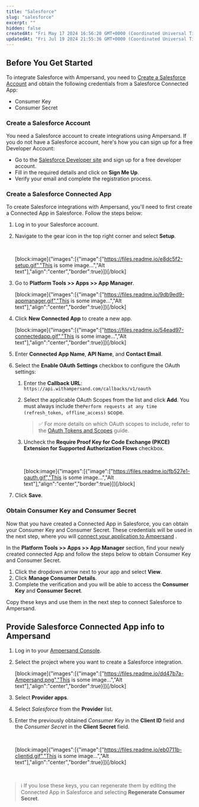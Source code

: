 ```yaml
---
title: "Salesforce"
slug: "salesforce"
excerpt: ""
hidden: false
createdAt: "Fri May 17 2024 16:56:20 GMT+0000 (Coordinated Universal Time)"
updatedAt: "Fri Jul 19 2024 21:55:36 GMT+0000 (Coordinated Universal Time)"
---
```

## Before You Get Started

To integrate Salesforce with Ampersand, you need to [Create a Salesforce Account](https://docs.withampersand.com/docs/salesforce-guide#create-a-salesforce-account) and obtain the following credentials from a Salesforce Connected App:

- Consumer Key
- Consumer Secret

### Create a Salesforce Account

You need a Salesforce account to create integrations using Ampersand. If you do not have a Salesforce account, here's how you can sign up for a free Developer Account:

- Go to the [Salesforce Developer site](https://developer.salesforce.com/signup) and sign up for a free developer account.
- Fill in the required details and click on **Sign Me Up**.
- Verify your email and complete the registration process.

### Create a Salesforce Connected App

To create Salesforce integrations with Ampersand, you'll need to first create a Connected App in Salesforce. Follow the steps below:

1. Log in to your Salesforce account.

2. Navigate to the gear icon in the top right corner and select **Setup**.

   <br />

   [block:image]{"images":[{"image":["https://files.readme.io/e8dc5f2-setup.gif","This is some image...","Alt text"],"align":"center","border":true}]}[/block]

3. Go to **Platform Tools >> Apps >> App Manager**.

   [block:image]{"images":[{"image":["https://files.readme.io/9db9ed9-appmanager.gif","This is some image...","Alt text"],"align":"center","border":true}]}[/block]

4. Click **New Connected App** to create a new app.  

   [block:image]{"images":[{"image":["https://files.readme.io/54ead97-connectedapp.gif","This is some image...","Alt text"],"align":"center","border":true}]}[/block]

5. Enter  **Connected App Name**, **API Name**, and **Contact Email**.

6. Select the **Enable OAuth Settings** checkbox to configure the OAuth settings:

   1. Enter the **Callback URL**: `https://api.withampersand.com/callbacks/v1/oauth`
   2. Select the applicable OAuth Scopes from the list and click **Add**. You must always include the`Perform requests at any time (refresh_token, offline_access)` scope.
      > ✅ For more details on which OAuth scopes to include, refer to the [OAuth Tokens and Scopes](https://help.salesforce.com/s/articleView?id=sf.remoteaccess_oauth_tokens_scopes.htm&language=en_US&type=5)   guide.
   3. Uncheck the **Require Proof Key for Code Exchange (PKCE) Extension for Supported Authorization Flows** checkbox.

      <br />

      [block:image]{"images":[{"image":["https://files.readme.io/fb527e1-oauth.gif","This is some image...","Alt text"],"align":"center","border":true}]}[/block]

7. Click **Save**.

### Obtain Consumer Key and Consumer Secret

Now that you have created a Connected App in Salesforce, you can obtain your Consumer Key and Consumer Secret. These credentials will be used in the next step, where you will [connect your application to Ampersand](https://docs.withampersand.com/docs/salesforce-guide#connecting--salesforce-to-ampersand) .

In the **Platform Tools >> Apps >> App Manager** section, find your newly created connected App and follow the steps below to obtain Consumer Key and Consumer Secret. 

1. Click the dropdown arrow next to your app and select **View**.
2. Click **Manage Consumer Details**.
3. Complete the verification and you will be able to access the **Consumer Key** and **Consumer Secret**. 

Copy these keys and use them in the next step to connect Salesforce to Ampersand.

## Provide Salesforce Connected App info to Ampersand

1. Log in to your [Ampersand Console](https://console.withampersand.com).

2. Select the project where you want to create a Salesforce integration.

   [block:image]{"images":[{"image":["https://files.readme.io/dd47b7a-Ampersand.png","This is some image...","Alt text"],"align":"center","border":true}]}[/block]

3. Select **Provider apps**.

4. Select _Salesforce_ from the **Provider** list. 

5. Enter the previously obtained _Consumer Key_ in the **Client ID** field and the _Consumer Secret_ in the **Client Secret** field.

   <br />

   [block:image]{"images":[{"image":["https://files.readme.io/eb0711b-clientid.gif","This is some image...","Alt text"],"align":"center","border":true}]}[/block]

<br />

> ℹ️ If you lose these keys, you can regenerate them by editing the Connected App in Salesforce and selecting **Regenerate Consumer Secret**.
